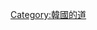 {{Catnav|頁面分類|各種主題的頁面分類|按國家分類|各國行政區劃|韓國行政區劃}}

{{catmore}}

{{Commons category|Jeollabuk-do}}

{{DEFAULTSORT:Jeollabuk-do}}
[[Category:韓國的道|Category:韓國的道]]